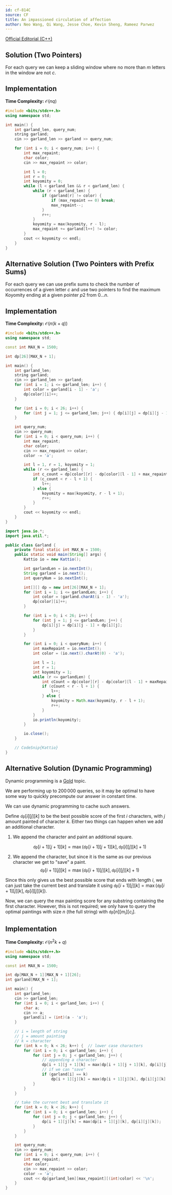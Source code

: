```yaml
---
id: cf-814C
source: CF
title: An impassioned circulation of affection
author: Neo Wang, Qi Wang, Jesse Choe, Kevin Sheng, Rameez Parwez
---
```


[Official Editorial (C++)](https://codeforces.com/blog/entry/52449)

## Solution (Two Pointers)

For each query we can keep a sliding window where no more than $m$ letters in
the window are not $c$.


## Implementation

**Time Complexity:** $\mathcal{O}(nq)$

<LanguageSection>
<CPPSection>

```cpp
#include <bits/stdc++.h>
using namespace std;

int main() {
	int garland_len, query_num;
	string garland;
	cin >> garland_len >> garland >> query_num;

	for (int i = 0; i < query_num; i++) {
		int max_repaint;
		char color;
		cin >> max_repaint >> color;

		int l = 0;
		int r = 0;
		int koyomity = 0;
		while (l < garland_len && r < garland_len) {
			while (r < garland_len) {
				if (garland[r] != color) {
					if (max_repaint == 0) break;
					max_repaint--;
				}
				r++;
			}
			koyomity = max(koyomity, r - l);
			max_repaint += garland[l++] != color;
		}
		cout << koyomity << endl;
	}
}
```

</CPPSection>
</LanguageSection>

## Alternative Solution (Two Pointers with Prefix Sums)

For each query we can use prefix sums to check the number of occurrences of a
given letter $c$ and use two pointers to find the maximum Koyomity ending at a
given pointer $p2$ from $0 \dots n$.

## Implementation

**Time Complexity:** $\mathcal{O}(n(k+q))$

<LanguageSection>
<CPPSection>

```cpp
#include <bits/stdc++.h>
using namespace std;

const int MAX_N = 1500;

int dp[26][MAX_N + 1];

int main() {
	int garland_len;
	string garland;
	cin >> garland_len >> garland;
	for (int i = 1; i <= garland_len; i++) {
		int color = garland[i - 1] - 'a';
		dp[color][i]++;
	}

	for (int i = 0; i < 26; i++) {
		for (int j = 1; j <= garland_len; j++) { dp[i][j] = dp[i][j - 1] + dp[i][j]; }
	}

	int query_num;
	cin >> query_num;
	for (int i = 0; i < query_num; i++) {
		int max_repaint;
		char color;
		cin >> max_repaint >> color;
		color -= 'a';

		int l = 1, r = 1, koyomity = 1;
		while (r <= garland_len) {
			int c_count = dp[color][r] - dp[color][l - 1] + max_repaint;
			if (c_count < r - l + 1) {
				l++;
			} else {
				koyomity = max(koyomity, r - l + 1);
				r++;
			}
		}
		cout << koyomity << endl;
	}
}
```

</CPPSection>
<JavaSection>

```java
import java.io.*;
import java.util.*;

public class Garland {
	private final static int MAX_N = 1500;
	public static void main(String[] args) {
		Kattio io = new Kattio();

		int garlandLen = io.nextInt();
		String garland = io.next();
		int queryNum = io.nextInt();

		int[][] dp = new int[26][MAX_N + 1];
		for (int i = 1; i <= garlandLen; i++) {
			int color = (garland.charAt(i - 1) - 'a');
			dp[color][i]++;
		}

		for (int i = 0; i < 26; i++) {
			for (int j = 1; j <= garlandLen; j++) {
				dp[i][j] = dp[i][j - 1] + dp[i][j];
			}
		}

		for (int i = 0; i < queryNum; i++) {
			int maxRepaint = io.nextInt();
			int color = (io.next().charAt(0) - 'a');

			int l = 1;
			int r = 1;
			int koyomity = 1;
			while (r <= garlandLen) {
				int cCount = dp[color][r] - dp[color][l - 1] + maxRepaint;
				if (cCount < r - l + 1) {
					l++;
				} else {
					koyomity = Math.max(koyomity, r - l + 1);
					r++;
				}
			}
			io.println(koyomity);
		}

		io.close();
	}

	// CodeSnip{Kattio}
}
```

</JavaSection>
</LanguageSection>

## Alternative Solution (Dynamic Programming)

<Warning>

Dynamic programming is a [Gold](/gold/intro-dp) topic.

</Warning>

We are performing up to $200\,000$ queries, so it may be optimal to have some
way to quickly precompute our answer in constant time.

We can use dynamic programming to cache such answers.

Define $\texttt{dp}[i][j][k]$ to be the best possible score of the first $i$
characters, with $j$ amount painted of character $k$. Either two things can
happen when we add an additional character.

1. We append the character and paint an additional square.

   $$
   \texttt{dp}[i+1][j+1][k] = \max(\texttt{dp}[i+1][j+1][k], \texttt{dp}[i][j][k] + 1)
   $$

2. We append the character, but since it is the same as our previous character
   we get to "save" a paint.
   $$
   \texttt{dp}[i+1][j][k] = \max(\texttt{dp}[i+1][j][k], \texttt{dp}[i][j][k] + 1)
   $$

Since this only gives us the best possible score that ends with length $i$, we
can just take the current best and translate it using
$\texttt{dp}[i+1][j][k] = \max(\texttt{dp}[i+1][j][k], \texttt{dp}[i][j][k])$.

Now, we can query the max painting score for any substring containing the first
character. However, this is not required; we only have to query the optimal
paintings with size $n$ (the full string) with $\texttt{dp}[n][m_i][c_i]$.

## Implementation

**Time Complexity:** $\mathcal{O}(n^2k + q)$

<LanguageSection>
<CPPSection>

```cpp
#include <bits/stdc++.h>
using namespace std;

const int MAX_N = 1500;

int dp[MAX_N + 1][MAX_N + 1][26];
int garland[MAX_N + 1];

int main() {
	int garland_len;
	cin >> garland_len;
	for (int i = 0; i < garland_len; i++) {
		char a;
		cin >> a;
		garland[i] = (int)(a - 'a');
	}

	// i = length of string
	// j = amount painting
	// k = character
	for (int k = 0; k < 26; k++) {  // lower case characters
		for (int i = 0; i < garland_len; i++) {
			for (int j = 0; j < garland_len; j++) {
				// appending a character
				dp[i + 1][j + 1][k] = max(dp[i + 1][j + 1][k], dp[i][j][k] + 1);
				// if we can "save"
				if (garland[i] == k)
					dp[i + 1][j][k] = max(dp[i + 1][j][k], dp[i][j][k] + 1);
			}
		}
	}

	// take the current best and translate it
	for (int k = 0; k < 26; k++) {
		for (int i = 0; i < garland_len; i++) {
			for (int j = 0; j < garland_len; j++) {
				dp[i + 1][j][k] = max(dp[i + 1][j][k], dp[i][j][k]);
			}
		}
	}

	int query_num;
	cin >> query_num;
	for (int i = 0; i < query_num; i++) {
		int max_repaint;
		char color;
		cin >> max_repaint >> color;
		color -= 'a';
		cout << dp[garland_len][max_repaint][(int)color] << '\n';
	}
}
```

</CPPSection>
</LanguageSection>
